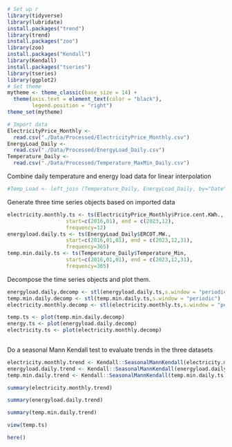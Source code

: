 ```r
# Set up r
library(tidyverse)
library(lubridate)
install.packages("trend")
library(trend)
install.packages("zoo")
library(zoo)
install.packages("Kendall")
library(Kendall)
install.packages("tseries")
library(tseries)
library(ggplot2)
# Set theme
mytheme <- theme_classic(base_size = 14) +
  theme(axis.text = element_text(color = "black"), 
        legend.position = "right")
theme_set(mytheme)
```


```r
# Import data
ElectricityPrice_Monthly <-
  read.csv("./Data/Processed/ElectricityPrice_Monthly.csv")
EnergyLoad_Daily <-
  read.csv("./Data/Processed/EnergyLoad_Daily.csv")
Temperature_Daily <-
  read.csv("./Data/Processed/Temperature_MaxMin_Daily.csv")
```

Combine daily temperature and energy load data for linear interpolation
```r
#Temp_Load <- left_join (Temperature_Daily, EnergyLoad_Daily, by="Date")
```

Generate three time series objects based on imported data
```r
electricity.monthly.ts <- ts(ElectricityPrice_Monthly$Price.cent.KWh.,
                   start=c(2016,01), end = c(2023,12),
                   frequency=12) 
energyload.daily.ts <- ts(EnergyLoad_Daily$ERCOT.MW.,
                   start=c(2016,01,01), end = c(2023,12,31),
                   frequency=365)
temp.min.daily.ts <- ts(Temperature_Daily$Temperature_Min,
                   start=c(2016,01,01), end = c(2023,12,31),
                   frequency=365)
```

Decompose the time series objects and plot them.
```r
energyload.daily.decomp <- stl(energyload.daily.ts,s.window = "periodic")
temp.min.daily.decomp <- stl(temp.min.daily.ts,s.window = "periodic")
electricity.monthly.decomp <- stl(electricity.monthly.ts,s.window = "periodic")

temp.ts <- plot(temp.min.daily.decomp)
energy.ts <- plot(energyload.daily.decomp)
electricity.ts <- plot(electricity.monthly.decomp)
 
```

Do a seasonal Mann Kendall test to evaluate trends in the three datasets
```r
electricity.monthly.trend <- Kendall::SeasonalMannKendall(electricity.monthly.ts)
energyload.daily.trend <- Kendall::SeasonalMannKendall(energyload.daily.ts)
temp.min.daily.trend <- Kendall::SeasonalMannKendall(temp.min.daily.ts)

summary(electricity.monthly.trend)

summary(energyload.daily.trend)

summary(temp.min.daily.trend)
```

```r
view(temp.ts)
```
```r
here()
```

